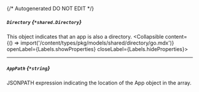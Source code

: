 {/* Autogenerated DO NOT EDIT  */}

##### `Directory` *{`*shared.Directory`}*
This object indicates that an app is also a directory.
<Collapsible content={() => import('/content/types/pkg/models/shared/directory/go.mdx')} openLabel={Labels.showProperties} closeLabel={Labels.hideProperties}>
</Collapsible>

---
##### `AppPath` *{`*string`}*
JSONPATH expression indicating the location of the App object in the  array.


